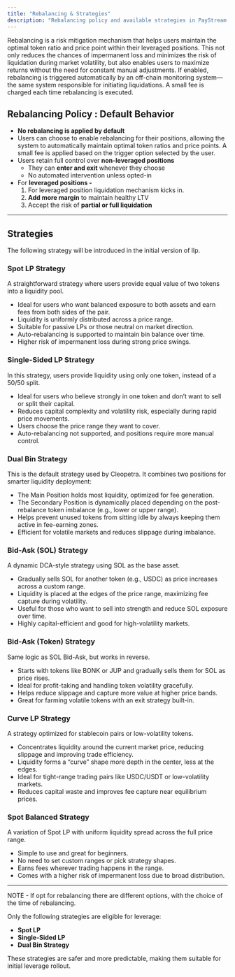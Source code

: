 ```yaml
---
title: "Rebalancing & Strategies"
description: "Rebalancing policy and available strategies in PayStream's LLP."
---
```


Rebalancing is a risk mitigation mechanism that helps users maintain the optimal token ratio and price point within their leveraged positions. This not only reduces the chances of impermanent loss and minimizes the risk of liquidation during market volatility, but also enables users to maximize returns without the need for constant manual adjustments. If enabled, rebalancing is triggered automatically by an off-chain monitoring system—the same system responsible for initiating liquidations. A small fee is charged each time rebalancing is executed.

## Rebalancing Policy :  Default Behavior

- **No rebalancing is applied by default**
- Users can choose to enable rebalancing for their positions, allowing the system to automatically maintain optimal token ratios and price points. A small fee is applied based on the trigger option selected by the user.
- Users retain full control over **non-leveraged positions**
    - They can **enter and exit** whenever they choose
    - No automated intervention unless opted-in
- For **leveraged positions -**
    1. For leveraged position liquidation mechanism kicks in. 
    2. **Add more margin** to maintain healthy LTV
    3. Accept the risk of **partial or full liquidation** 

---

## Strategies

The following strategy will be introduced in the initial version of llp.

### Spot LP Strategy
A straightforward strategy where users provide equal value of two tokens into a liquidity pool.

- Ideal for users who want balanced exposure to both assets and earn fees from both sides of the pair.
- Liquidity is uniformly distributed across a price range.
- Suitable for passive LPs or those neutral on market direction.
- Auto-rebalancing is supported to maintain bin balance over time.
- Higher risk of impermanent loss during strong price swings.

### Single-Sided LP Strategy
In this strategy, users provide liquidity using only one token, instead of a 50/50 split.

- Ideal for users who believe strongly in one token and don’t want to sell or split their capital.
- Reduces capital complexity and volatility risk, especially during rapid price movements.
- Users choose the price range they want to cover.
- Auto-rebalancing not supported, and positions require more manual control.

### Dual Bin Strategy
This is the default strategy used by Cleopetra. It combines two positions for smarter liquidity deployment:

- The Main Position holds most liquidity, optimized for fee generation.
- The Secondary Position is dynamically placed depending on the post-rebalance token imbalance (e.g., lower or upper range).
- Helps prevent unused tokens from sitting idle by always keeping them active in fee-earning zones.
- Efficient for volatile markets and reduces slippage during imbalance.

### Bid-Ask (SOL) Strategy
A dynamic DCA-style strategy using SOL as the base asset.

- Gradually sells SOL for another token (e.g., USDC) as price increases across a custom range.
- Liquidity is placed at the edges of the price range, maximizing fee capture during volatility.
- Useful for those who want to sell into strength and reduce SOL exposure over time.
- Highly capital-efficient and good for high-volatility markets.

### Bid-Ask (Token) Strategy
Same logic as SOL Bid-Ask, but works in reverse.

- Starts with tokens like BONK or JUP and gradually sells them for SOL as price rises.
- Ideal for profit-taking and handling token volatility gracefully.
- Helps reduce slippage and capture more value at higher price bands.
- Great for farming volatile tokens with an exit strategy built-in.

### Curve LP Strategy
A strategy optimized for stablecoin pairs or low-volatility tokens.

- Concentrates liquidity around the current market price, reducing slippage and improving trade efficiency.
- Liquidity forms a “curve” shape  more depth in the center, less at the edges.
- Ideal for tight-range trading pairs like USDC/USDT or low-volatility markets.
- Reduces capital waste and improves fee capture near equilibrium prices.

### Spot Balanced Strategy
A variation of Spot LP with uniform liquidity spread across the full price range.

- Simple to use and great for beginners.
- No need to set custom ranges or pick strategy shapes.
- Earns fees wherever trading happens in the range.
- Comes with a higher risk of impermanent loss due to broad distribution. 

---

NOTE - If opt for rebalancing there are different options, with the choice of the time of rebalancing.

Only the following strategies are eligible for leverage:

- **Spot LP**
- **Single-Sided LP**
- **Dual Bin Strategy**

These strategies are safer and more predictable, making them suitable for initial leverage rollout.
